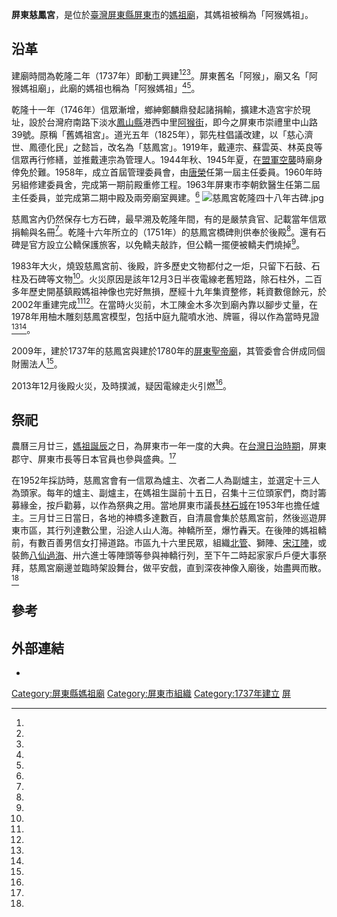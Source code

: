 {{coord|22.6709430|N|120.4862514|E|format=dms|display=title|scale:10000}}
{{東亞廟宇
| name =屏東慈鳳宮
| img =File:屏東慈鳳宮媽祖廟.jpg
| img_capt =
| image_width =250px
| location = {{TWN}}[[屏東縣|屏東縣]][[屏東市|屏東市]]崇禮里中山路39號
| god =[[媽祖|媽祖]]
| type = 
| struct = 
| open_year =乾隆二年（1737年）
| cere_date =農曆三月廿三
|}}

'''屏東慈鳳宮'''，是位於[[臺灣|臺灣]][[屏東縣|屏東縣]][[屏東市|屏東市]]的[[媽祖廟|媽祖廟]]，其媽祖被稱為「阿猴媽祖」。

==沿革==

建廟時間為乾隆二年（1737年）即動工興建<ref name="翁禎霞"/><ref name="歷史沿革"/><ref name="陳崑福"/>。屏東舊名「阿猴」，廟又名「阿猴媽祖廟」，此廟的媽祖也稱為「阿猴媽祖」<ref name="洪振生2"/><ref name="張進安" />。

乾隆十一年（1746年）信眾漸增，鄉紳鄭麟鼎發起諸捐輸，擴建木造宮宇於現址，設於台灣府南路下淡水[[鳳山縣_(清治時期)|鳳山縣]]港西中里[[阿猴街|阿猴街]]，即今之屏東市崇禮里中山路39號。原稱「舊媽祖宮」。道光五年（1825年），郭先柱倡議改建，以「慈心濟世、鳳德化民」之懿旨，改名為「慈鳳宮」。1919年，戴連宗、蘇雲英、林英良等信眾再行修繕，並推戴連宗為管理人。1944年秋、1945年夏，在[[盟軍|盟軍]][[空襲|空襲]]時廟身倖免於難。1958年，成立首屆管理委員會，由[[唐榮|唐榮]]任第一屆主任委員。1960年時另組修建委員舍，完成第一期前殿重修工程。1963年屏東市李朝欽醫生任第二屆主任委員，並完成第二期中殿及兩旁廟室興建。<ref name="歷史沿革"/>
[[File:慈鳳宮乾隆四十八年古碑.jpg|thumb]]

慈鳳宮內仍然保存七方石碑，最早溯及乾隆年間，有的是嚴禁貪官、記載當年信眾捐輸與名冊<ref name="翁禎霞"/>。乾隆十六年所立的（1751年）的慈鳳宮橋碑則供奉於後殿<ref name="何培夫"/>。還有石碑是官方設立公轎保護旅客，以免轎夫敲詐，但公轎一擺便被轎夫們燒掉<ref name="林衡道"/>。

1983年大火，燒毀慈鳳宮前、後殿，許多歷史文物都付之一炬，只留下石鼓、石柱及石碑等文物<ref name="翁禎霞"/>。火災原因是該年12月3日半夜電線老舊短路，除石柱外，二百多年歷史開基鎮殿媽祖神像也完好無損，歷經十九年集資整修，耗資數億餘元，於2002年重建完成<ref name="歷史沿革"/><ref name="李錦環"/>。在當時火災前，木工陳金木多次到廟內靠以腳步丈量，在1978年用柚木雕刻慈鳳宮模型，包括中庭九龍噴水池、牌匾，得以作為當時見證<ref name="葉永騫"/><ref name="林和生"/>。

2009年，建於1737年的慈鳳宮與建於1780年的[[屏東聖帝廟|屏東聖帝廟]]，其管委會合併成同個財團法人<ref name="陳崑福"/>。

2013年12月後殿火災，及時撲滅，疑因電線走火引燃<ref name="洪振生"/>。

==祭祀==

農曆三月廿三，[[媽祖誕辰|媽祖誕辰]]之日，為屏東市一年一度的大典。在[[台灣日治時期|台灣日治時期]]，屏東郡守、屏東市長等日本官員也參與盛典。<ref name="張立志"/>
{{Multiple image
|align=right
|direction = horizontal
|width = 200
|image1 =屏東慈鳳宮.JPG
|caption1 =三川殿
|image2 =屏東慈鳳宮媽祖廟欄柱.jpg
|caption2 =欄柱
}}

在1952年採訪時，慈鳳宮會有一信眾為爐主、次者二人為副爐主，並選定十三人為頭家。每年的爐主、副爐主，在媽祖生誕前十五日，召集十三位頭家們，商討籌募緣金，按戶勸募，以作為祭典之用。當地屏東市議長[[林石城|林石城]]在1953年也擔任爐主。三月廿三日當日，各地的神橋多達數百，自清晨會集於慈鳳宮前，然後巡遊屏東市區，其行列達數公里，沿途人山人海。神轎所至，爆竹轟天。在後陣的媽祖轎前，有數百善男信女打掃道路。市區九十六里民眾，組織[[北管|北管]]、獅陣、[[宋江陣|宋江陣]]，或裝飾[[八仙過海|八仙過海]]、卅六進士等陣頭等參與神轎行列，至下午二時起家家戶戶便大事祭拜，慈鳳宮廟邊並臨時架設舞台，做平安戲，直到深夜神像入廟後，始盡興而散。<ref name="張立志"/>

== 參考 ==
{{Reflist|35em|refs =

<ref name="洪振生2">{{Cite news|url=http://www.appledaily.com.tw/realtimenews/article/new/20140705/428196/|title=【更新】百歲中山公園　屏東人發起正名「阿猴」|author=洪振生|language=zh-tw|publisher=《蘋果日報》|date=2014-07-05|accessdate=2017-03-26|archive-date=2017-03-26|archive-url=https://web.archive.org/web/20170326225526/http://www.appledaily.com.tw/realtimenews/article/new/20140705/428196/|dead-url=no}}</ref>

<ref name="張立志">{{Cite news|url=|title=采風問俗 善男信女走相拜 煙塵不見媽祖宮 省民信媽祖‧歷代相沿成風|author=張立志|language=zh-tw|publisher=《聯合報》|date=1952-09-08|accessdate=}}</ref>

<ref name="林衡道">{{Cite news|url=|title=台灣夜譚 清代的交通|author=林衡道|language=zh-tw|publisher=《民生報》|date=1979-01-15|accessdate=}}</ref>

<ref name="何培夫">{{Cite news|url=|title=【今俗古風】石碑當神明 信徒求明牌|author=何培夫|language=zh-tw|publisher=《聯合報》|date=1995-11-02|accessdate=}}</ref>

<ref name="陳崑福">{{Cite news|url=|title=聖慈500年 廟宮合作薪傳民俗 屏市聖帝廟、慈鳳宮慶合併 阿猴三月天系列活動 明起熱烈登場 部分路段交管|author=陳崑福|language=zh-tw|publisher=《聯合報》|date=2009-04-05|accessdate=}}</ref>

<ref name="李錦環">{{Cite news|url=|title=慈鳳宮媽祖廟 石雕龍柱修復  歷經19年斥資3億餘 265周年慶舉辦阿猴媽祖文化季|author=李錦環|language=zh-tw|publisher=《聯合報》|date=2002-09-25|accessdate=}}</ref>

<ref name="翁禎霞">{{Cite news|url=|title=百年石鼓 被歲月磨得發亮|author=翁禎霞|language=zh-tw|publisher=《聯合報》|date=2009-03-02|accessdate=}}</ref>

<ref name="洪振生">{{Cite news|url=http://www.appledaily.com.tw/realtimenews/article/new/20131215/309379/|title=百屏東慈鳳宮傳火警　廟方人員機警撲熄|author=翁禎霞|language=zh-tw|publisher=《蘋果日報》|date=2013-12-15|accessdate=2017-03-25|archive-date=2017-03-25|archive-url=https://web.archive.org/web/20170325202724/http://www.appledaily.com.tw/realtimenews/article/new/20131215/309379/|dead-url=no}}</ref>

<ref name="張進安">{{Cite news|url=|title=阿猴媽祖暖壽 百人鑽轎下|author=張進安|language=zh-tw|publisher=《聯合報》|date=2015-05-09|accessdate=}}</ref>

<ref name="葉永騫">{{Cite news|url=http://news.ltn.com.tw/news/life/breakingnews/1698437|title=奇蹟！贈木雕給慈鳳宫 心肌梗塞被救回|author=葉永騫|language=zh-tw|publisher=《自由時報》|date=2016-05-16|accessdate=2017-03-25|archive-date=2020-07-20|archive-url=https://web.archive.org/web/20200720191803/https://news.ltn.com.tw/news/life/breakingnews/1698437|dead-url=no}}</ref>

<ref name="林和生">{{Cite news|url=http://www.chinatimes.com/newspapers/20160511000530-260107|title=慈鳳宮建廟280年 信徒捐廟宇木雕|author=林和生|language=zh-tw|publisher=《中國時報》|date=2016-05-11|accessdate=2017-03-25|archive-date=2019-06-19|archive-url=https://web.archive.org/web/20190619192208/https://www.chinatimes.com/newspapers/20160511000530-260107|dead-url=no}}</ref>

<ref name="歷史沿革">{{Cite news|url=http://www.323pt.org.tw/aboutus.php|title=歷史沿革|author=|language=zh-tw|publisher=屏東慈鳳宮－阿猴媽祖，聖帝廟，慈鳳宮，阿猴武廟 官方網站|date=|accessdate=2017-03-25|archive-date=2019-09-07|archive-url=https://web.archive.org/web/20190907025518/http://www.323pt.org.tw/aboutus.php|dead-url=no}}</ref>
}}

{{portal box|台灣|道教}}
{{Commons category|Cihfong Temple}}

== 外部連結 ==
*{{Official website|https://www.323pt.org.tw/}}

[[Category:屏東縣媽祖廟|Category:屏東縣媽祖廟]]
[[Category:屏東市組織|Category:屏東市組織]]
[[Category:1737年建立|Category:1737年建立]]
[[Category:保存中華民國古物的宗教場所|屏]]